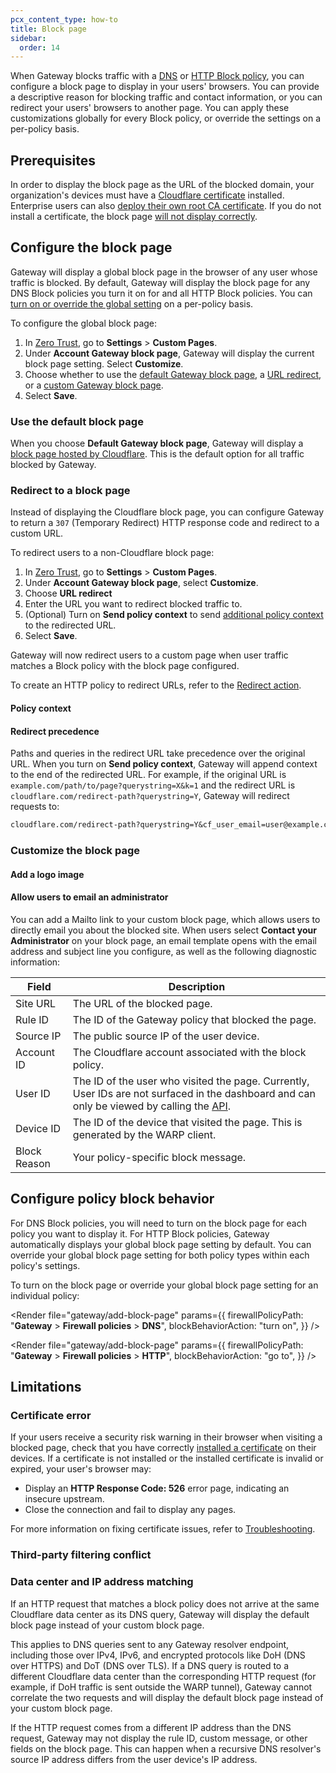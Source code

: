 ```yaml
---
pcx_content_type: how-to
title: Block page
sidebar:
  order: 14
---
```



When Gateway blocks traffic with a [DNS](/cloudflare-one/policies/gateway/dns-policies/#block) or [HTTP Block policy](/cloudflare-one/policies/gateway/http-policies/#block), you can configure a block page to display in your users' browsers. You can provide a descriptive reason for blocking traffic and contact information, or you can redirect your users' browsers to another page. You can apply these customizations globally for every Block policy, or override the settings on a per-policy basis.

## Prerequisites

In order to display the block page as the URL of the blocked domain, your organization's devices must have a [Cloudflare certificate](/cloudflare-one/connections/connect-devices/user-side-certificates/manual-deployment/) installed. Enterprise users can also [deploy their own root CA certificate](/cloudflare-one/connections/connect-devices/user-side-certificates/custom-certificate/). If you do not install a certificate, the block page [will not display correctly](#certificate-error).

## Configure the block page

Gateway will display a global block page in the browser of any user whose traffic is blocked. By default, Gateway will display the block page for any DNS Block policies you turn it on for and all HTTP Block policies. You can [turn on or override the global setting](#configure-policy-block-behavior) on a per-policy basis.

To configure the global block page:

1. In [Zero Trust](https://one.dash.cloudflare.com), go to **Settings** > **Custom Pages**.
2. Under **Account Gateway block page**, Gateway will display the current block page setting. Select **Customize**.
3. Choose whether to use the [default Gateway block page](#use-the-default-block-page), a [URL redirect](#redirect-to-a-block-page), or a [custom Gateway block page](#customize-the-block-page).
4. Select **Save**.

### Use the default block page

When you choose **Default Gateway block page**, Gateway will display a [block page hosted by Cloudflare](https://blocked.teams.cloudflare.com/). This is the default option for all traffic blocked by Gateway.

### Redirect to a block page

Instead of displaying the Cloudflare block page, you can configure Gateway to return a `307` (Temporary Redirect) HTTP response code and redirect to a custom URL.

To redirect users to a non-Cloudflare block page:

1. In [Zero Trust](https://one.dash.cloudflare.com), go to **Settings** > **Custom Pages**.
2. Under **Account Gateway block page**, select **Customize**.
3. Choose **URL redirect**
4. Enter the URL you want to redirect blocked traffic to.
5. (Optional) Turn on **Send policy context** to send [additional policy context](#policy-context) to the redirected URL.
6. Select **Save**.

Gateway will now redirect users to a custom page when user traffic matches a Block policy with the block page configured.

To create an HTTP policy to redirect URLs, refer to the [Redirect action](/cloudflare-one/policies/gateway/http-policies/#redirect).

#### Policy context

<Render file="gateway/policy-context" />

#### Redirect precedence

Paths and queries in the redirect URL take precedence over the original URL. When you turn on **Send policy context**, Gateway will append context to the end of the redirected URL. For example, if the original URL is `example.com/path/to/page?querystring=X&k=1` and the redirect URL is `cloudflare.com/redirect-path?querystring=Y`, Gateway will redirect requests to:

```txt ins="&cf_user_email=user@example.com"
cloudflare.com/redirect-path?querystring=Y&cf_user_email=user@example.com
```

### Customize the block page

<Render file="gateway/customize-block-page" />

#### Add a logo image

<Render file="gateway/add-logo-image" />

#### Allow users to email an administrator

You can add a Mailto link to your custom block page, which allows users to directly email you about the blocked site. When users select **Contact your Administrator** on your block page, an email template opens with the email address and subject line you configure, as well as the following diagnostic information:

| Field        | Description                                                                                                                                                                                                                 |
| ------------ | --------------------------------------------------------------------------------------------------------------------------------------------------------------------------------------------------------------------------- |
| Site URL     | The URL of the blocked page.                                                                                                                                                                                                |
| Rule ID      | The ID of the Gateway policy that blocked the page.                                                                                                                                                                         |
| Source IP    | The public source IP of the user device.                                                                                                                                                                                    |
| Account ID   | The Cloudflare account associated with the block policy.                                                                                                                                                                    |
| User ID      | The ID of the user who visited the page. Currently, User IDs are not surfaced in the dashboard and can only be viewed by calling the [API](/api/resources/zero_trust/subresources/access/subresources/users/methods/list/). |
| Device ID    | The ID of the device that visited the page. This is generated by the WARP client.                                                                                                                                           |
| Block Reason | Your policy-specific block message.                                                                                                                                                                                         |

## Configure policy block behavior

For DNS Block policies, you will need to turn on the block page for each policy you want to display it. For HTTP Block policies, Gateway automatically displays your global block page setting by default. You can override your global block page setting for both policy types within each policy's settings.

To turn on the block page or override your global block page setting for an individual policy:

<Tabs>

<TabItem label="DNS policy">

<Render
	file="gateway/add-block-page"
	params={{
		firewallPolicyPath: "**Gateway** > **Firewall policies** > **DNS**",
		blockBehaviorAction: "turn on",
	}}
/>

</TabItem>
<TabItem label="HTTP policy">

<Render
	file="gateway/add-block-page"
	params={{
		firewallPolicyPath: "**Gateway** > **Firewall policies** > **HTTP**",
		blockBehaviorAction: "go to",
	}}
/>

</TabItem>

</Tabs>

## Limitations

### Certificate error

If your users receive a security risk warning in their browser when visiting a blocked page, check that you have correctly [installed a certificate](/cloudflare-one/connections/connect-devices/user-side-certificates/manual-deployment/) on their devices. If a certificate is not installed or the installed certificate is invalid or expired, your user's browser may:

- Display an **HTTP Response Code: 526** error page, indicating an insecure upstream.
- Close the connection and fail to display any pages.

For more information on fixing certificate issues, refer to [Troubleshooting](/cloudflare-one/faq/troubleshooting/#as-of-february-2-2025-my-end-user-devices-browser-is-returning-a-your-connection-is-not-private-warning).

### Third-party filtering conflict

<Render file="gateway/third-party-warning" />

### Data center and IP address matching

If an HTTP request that matches a block policy does not arrive at the same Cloudflare data center as its DNS query, Gateway will display the default block page instead of your custom block page.

This applies to DNS queries sent to any Gateway resolver endpoint, including those over IPv4, IPv6, and encrypted protocols like DoH (DNS over HTTPS) and DoT (DNS over TLS). If a DNS query is routed to a different Cloudflare data center than the corresponding HTTP request (for example, if DoH traffic is sent outside the WARP tunnel), Gateway cannot correlate the two requests and will display the default block page instead of your custom block page.

If the HTTP request comes from a different IP address than the DNS request, Gateway may not display the rule ID, custom message, or other fields on the block page. This can happen when a recursive DNS resolver's source IP address differs from the user device's IP address.
